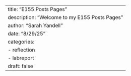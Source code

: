 ---
title: "E155 Posts Pages"
description: "Welcome to my E155 Posts Pages"
author: "Sarah Yandell"
date: "8/29/25"
categories:
  - reflection
  - labreport
draft: false
---